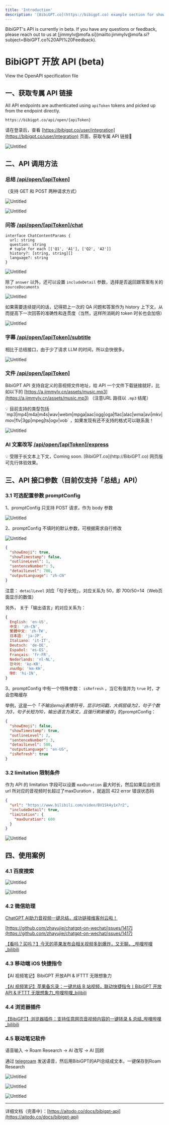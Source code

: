 ```yaml
---
title: 'Introduction'
description: '[BibiGPT.co](https://bibigpt.co) example section for showcasing API endpoints'
---
```


<Note>
  BibiGPT's API is currently in beta. If you have any questions or feedback, please reach out to us at
  [jimmylv@mofa.si](mailto:jimmylv@mofa.si?subject=BibiGPT.co%20API%20Feedback).
</Note>

# BibiGPT 开放 API (beta)

<Card title="BibiGPT.co API Endpoints" icon="leaf" href="https://bibigpt.co/api/open/docs.json">
  View the OpenAPI specification file
</Card>

## 一、获取专属 API 链接

All API endpoints are authenticated using `apiToken` tokens and picked up from the endpoint directly.

```shell
https://bibigpt.co/api/open/{apiToken}
```

请在登录后，查看 [https://bibigpt.co/user/integration](https://bibigpt.co/user/integration) 页面，获取专属 API 链接🔗

![Untitled](/images/api/Untitled.png)

## 二、API 调用方法

### 总结 [/api/open/[apiToken]](https://bibigpt.co/api/open/%5BapiToken%5D/chat)

（支持 GET 和 POST 两种请求方式）

![Untitled](/images/api/Untitled%201.png)

![Untitled](/images/api/Untitled%202.png)

### 问答 [/api/open/[apiToken]/chat](https://bibigpt.co/api/open/%5BapiToken%5D/chat)

```tsx
interface ChatContentParams {
  url: string
  question: string
  # tuple for each [['Q1', 'A1'], ['Q2', 'A2']]
  history?: [string, string][]
  language?: string
}
```

![Untitled](/images/api/Untitled%203.png)

除了 `answer` 以外，还可以设置 `includeDetail` 参数，选择是否返回跟答案有关的 `sourceDocuments`

![Untitled](/images/api/Untitled%204.png)

如果需要连续提问的话，记得把上一次的 QA 问题和答案作为 history 上下文，从而提高下一次回答的准确性和连贯度（当然，这样所消耗的 token 时长也会加倍）

![Untitled](/images/api/Untitled%205.png)

### 字幕 [/api/open/[apiToken]/subtitle](https://bibigpt.co/api/open/%5BapiToken%5D/subtitle)

相比于总结接口，由于少了请求 LLM 的时间，所以会快很多。

![Untitled](/images/api/Untitled%206.png)

### 文件 [/api/open/[apiToken]](https://bibigpt.co/api/open/%5BapiToken%5D/chat)

BibiGPT API 支持自定义的音视频文件地址，给 API 一个文件下载链接就好，比如以下的 [https://a.jimmylv.cn/assets/music.mp3](https://a.jimmylv.cn/assets/music.mp3) （注意URL 路径以 `.mp3` 结尾）

<aside>
  💡 目前支持的类型包括 `mp3|mp4|m4a|m4s|wav|webm|mpga|aac|ogg|oga|flac|alac|wma|avi|mkv|mov|flv|3gp|mpeg|ts|ogv|vob` ，如果发现有还不支持的格式可以联系我！

</aside>

![Untitled](/images/api/Untitled%207.png)

### AI 文案改写 [/api/open/[apiToken]/express](https://bibigpt.co/api/open/%5BapiToken%5D/express)

<aside>
  💡 受限于长文本上下文，Coming soon. [BibiGPT.co](http://BibiGPT.co) 网页版可先行体验效果。

</aside>

## 三、API 接口参数（目前仅支持「总结」API）

### 3.1 可选配置参数 promptConfig

1、promptConfig 只支持 POST 请求，作为 body 参数

![Untitled](/images/api/Untitled%208.png)

2、promptConfig 不填时的默认参数，可根据需求自行修改

![Untitled](/images/api/Untitled%209.png)

```json
{
  "showEmoji": true,
  "showTimestamp": false,
  "outlineLevel": 1,
  "sentenceNumber": 5,
  "detailLevel": 700,
  "outputLanguage": "zh-CN"
}
```

注意： `detailLevel` 对应「句子长短」，对应关系为 50，即 700/50=14（Web页面显示的数值）

另外， 关于「输出语言」的对应关系为：

```jsx
{
  English: 'en-US',
  中文: 'zh-CN',
  繁體中文: 'zh-TW',
  日本語: 'ja-JP',
  Italiano: 'it-IT',
  Deutsch: 'de-DE',
  Español: 'es-ES',
  Français: 'fr-FR',
  Nederlands: 'nl-NL',
  한국어: 'ko-KR',
  ភាសាខ្មែរ: 'km-KH',
  हिंदी: 'hi-IN',
}
```

3、promptConfig 中有一个特殊参数： `isRefresh` ，当它有值并为 `true` 时，才会忽略缓存

举例，这是一个「_不输出emoji表情符号，显示时间戳，大纲层级为2，句子个数为3，句子长短为10，输出语言为英文，且强行刷新缓存_」的promptConfig：

```json
{
  "showEmoji": false,
  "showTimestamp": true,
  "outlineLevel": 2,
  "sentenceNumber": 3,
  "detailLevel": 500,
  "outputLanguage": "en-US",
  "isRefresh": true
}
```

### 3.2 limitation 限制条件

作为 API 的 limitation 字段可以设置 `maxDuration` 最大时长，然后如果后台检测 url 所对应的音视频时长超过了maxDuration ，就返回 422 error 错误状态码

```json
{
  "url": "https://www.bilibili.com/video/BV1Sk4y1x7r2",
  "includeDetail": true,
  "limitation": {
    "maxDuration": 600
  }
}
```

![Untitled](/images/api/Untitled%2010.png)

## 四、使用案例

### 4.1 百度搜索

![Untitled](/images/api/Untitled%2011.png)

![Untitled](/images/api/Untitled%2012.png)

### 4.2 微信助理

[ChatGPT AI助力音视频一键总结，成功链接维客创云啦！](https://mp.weixin.qq.com/s/iFoi6Yx7QU1Oh042Az4hlQ)

[https://github.com/zhayujie/chatgpt-on-wechat/issues/1417](https://github.com/zhayujie/chatgpt-on-wechat/issues/1417)

[【看吗？买吗？】今天的苹果发布会相关视频多到爆炸，又无聊。\_哔哩哔哩\_bilibili](https://www.bilibili.com/video/BV1GN4y1X7Na)

### 4.3 移动端 iOS 快捷指令

【AI 视频笔记】BibiGPT 开放API & IFTTT 无限想象力

[【AI 视频笔记】苹果备忘录：一键总结 B 站视频，联动快捷指令丨BibiGPT 开放API & IFTTT 无限想象力\_哔哩哔哩\_bilibili](https://www.bilibili.com/video/BV1ZN411z7Hc/)

### 4.4 浏览器插件

[【BibiGPT】浏览器插件：支持任意网页音视频内容的一键转录 & 总结\_哔哩哔哩\_bilibili](https://www.bilibili.com/video/BV1gN411W7NY)

### 4.5 联动笔记软件

语音输入 → Roam Research → AI 改写 → AI 回顾

通过 [telegroam](https://github.com/JimmyLv/telegroam) 发送语音，然后用BibiGPT的API总结成文本，一键保存到Roam Research

![Untitled](/images/api/Untitled%2013.png)

![Untitled](/images/api/Untitled%2014.png)

![Untitled](/images/api/Untitled%2015.png)

---

详细文档（完善中）：[https://aitodo.co/docs/bibigpt-api](https://aitodo.co/docs/bibigpt-api)
